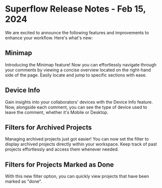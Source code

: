 # Superflow Release Notes - Feb 15, 2024

We are excited to announce the following features and improvements to enhance your workflow. Here's what's new:


## Minimap

Introducing the Minimap feature! Now you can effortlessly navigate through your comments by viewing a concise overview located on the right-hand side of the page. Easily locate and jump to specific sections with ease.

## Device Info

Gain insights into your collaborators' devices with the Device Info feature. Now, alongside each comment, you can see the type of device used to leave the comment, whether it's Mobile or Desktop.

## Filters for Archived Projects

Managing archived projects just got easier! You can now set the filter to display archived projects directly within your workspace. Keep track of past projects effortlessly and access them whenever needed.

## Filters for Projects Marked as Done

 With this new filter option, you can quickly view projects that have been marked as "done".